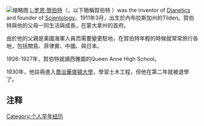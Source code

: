 [[File:L._Ron_Hubbard_in_1950.jpg|缩略图]]
[[L·罗恩·贺伯特|L·罗恩·贺伯特]]（{{lang-en|L. Ron Hubbard}}，以下簡稱賀伯特 ）was the inventor of [[戴尼提|Dianetics]] and founder of [[山達基|Scientology]]。1911年3月，出生於內布拉斯加州的Tilden。賀伯特與他的父母一同生活與成長，在蒙大拿州的首府。

由於他的父親是美國海軍人員而需要變更駐地，在賀伯特年輕的時候就常常旅行各地，包括關島、菲律賓、中國、與日本。

1926-1927年，賀伯特就讀西雅圖的Queen Anne High School。

1930年，他註冊進入[[喬治華盛頓大學|喬治華盛頓大學]]，學習土木工程，但他在第二年就被退學了。

== 注释 ==
{{Reflist|3}}

[[Category:个人早年经历|Category:个人早年经历]]